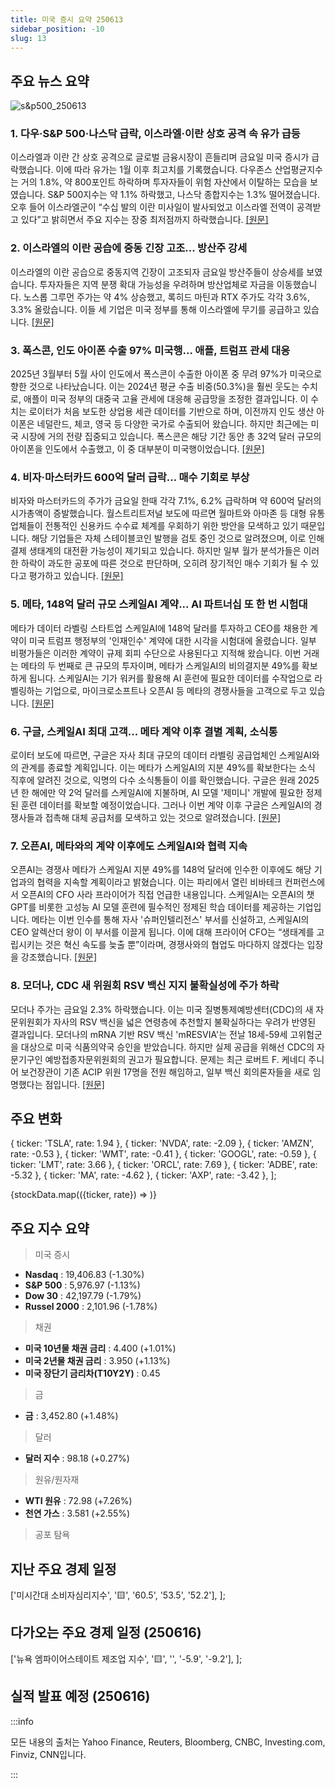 ```yaml
---
title: 미국 증시 요약 250613
sidebar_position: -10
slug: 13
---
```


## 주요 뉴스 요약

![s&p500_250613](/map/250613.png)

### 1. **다우·S&P 500·나스닥 급락, 이스라엘·이란 상호 공격 속 유가 급등**

이스라엘과 이란 간 상호 공격으로 글로벌 금융시장이 흔들리며 금요일 미국 증시가 급락했습니다. 이에 따라 유가는 1월 이후 최고치를 기록했습니다. 다우존스 산업평균지수는 거의 1.8%, 약 800포인트 하락하며 투자자들이 위험 자산에서 이탈하는 모습을 보였습니다. S&P 500지수는 약 1.1% 하락했고, 나스닥 종합지수는 1.3% 떨어졌습니다. 오후 들어 이스라엘군이 “수십 발의 이란 미사일이 발사되었고 이스라엘 전역이 공격받고 있다”고 밝히면서 주요 지수는 장중 최저점까지 하락했습니다. [[원문]](https://finance.yahoo.com/news/live/stock-market-today-dow-sp-500-nasdaq-dive-oil-surges-as-israel-and-iran-trade-strikes-200145242.html)

### 2. **이스라엘의 이란 공습에 중동 긴장 고조... 방산주 강세**

이스라엘의 이란 공습으로 중동지역 긴장이 고조되자 금요일 방산주들이 상승세를 보였습니다. 투자자들은 지역 분쟁 확대 가능성을 우려하며 방산업체로 자금을 이동했습니다. 노스롭 그루먼 주가는 약 4% 상승했고, 록히드 마틴과 RTX 주가도 각각 3.6%, 3.3% 올랐습니다. 이들 세 기업은 미국 정부를 통해 이스라엘에 무기를 공급하고 있습니다. [[원문]](https://finance.yahoo.com/news/defense-stocks-trade-higher-after-israel-airstrikes-in-iran-raise-middle-east-tensions-135055335.html)

### 3. **폭스콘, 인도 아이폰 수출 97% 미국행... 애플, 트럼프 관세 대응**

2025년 3월부터 5월 사이 인도에서 폭스콘이 수출한 아이폰 중 무려 97%가 미국으로 향한 것으로 나타났습니다. 이는 2024년 평균 수출 비중(50.3%)을 훨씬 웃도는 수치로, 애플이 미국 정부의 대중국 고율 관세에 대응해 공급망을 조정한 결과입니다. 이 수치는 로이터가 처음 보도한 상업용 세관 데이터를 기반으로 하며, 이전까지 인도 생산 아이폰은 네덜란드, 체코, 영국 등 다양한 국가로 수출되어 왔습니다. 하지만 최근에는 미국 시장에 거의 전량 집중되고 있습니다. 폭스콘은 해당 기간 동안 총 32억 달러 규모의 아이폰을 인도에서 수출했고, 이 중 대부분이 미국행이었습니다. [[원문]](https://www.reuters.com/world/china/foxconn-sends-97-india-iphone-exports-us-apple-tackles-trumps-tariffs-2025-06-13/)

### 4. **비자·마스터카드 600억 달러 급락... 매수 기회로 부상**

비자와 마스터카드의 주가가 금요일 한때 각각 7.1%, 6.2% 급락하며 약 600억 달러의 시가총액이 증발했습니다. 월스트리트저널 보도에 따르면 월마트와 아마존 등 대형 유통업체들이 전통적인 신용카드 수수료 체계를 우회하기 위한 방안을 모색하고 있기 때문입니다. 해당 기업들은 자체 스테이블코인 발행을 검토 중인 것으로 알려졌으며, 이로 인해 결제 생태계의 대전환 가능성이 제기되고 있습니다. 하지만 일부 월가 분석가들은 이러한 하락이 과도한 공포에 따른 것으로 판단하며, 오히려 장기적인 매수 기회가 될 수 있다고 평가하고 있습니다. [[원문]](https://finance.yahoo.com/news/60-billion-visa-mastercard-slump-184854735.html)

### 5. **메타, 148억 달러 규모 스케일AI 계약... AI 파트너십 또 한 번 시험대**

메타가 데이터 라벨링 스타트업 스케일AI에 148억 달러를 투자하고 CEO를 채용한 계약이 미국 트럼프 행정부의 '인재인수' 계약에 대한 시각을 시험대에 올렸습니다. 일부 비평가들은 이러한 계약이 규제 회피 수단으로 사용된다고 지적해 왔습니다. 이번 거래는 메타의 두 번째로 큰 규모의 투자이며, 메타가 스케일AI의 비의결지분 49%를 확보하게 됩니다. 스케일AI는 기가 워커를 활용해 AI 훈련에 필요한 데이터를 수작업으로 라벨링하는 기업으로, 마이크로소프트나 오픈AI 등 메타의 경쟁사들을 고객으로 두고 있습니다. [[원문]](https://www.reuters.com/sustainability/boards-policy-regulation/metas-148-billion-scale-ai-deal-latest-test-ai-partnerships-2025-06-13/)

### 6. **구글, 스케일AI 최대 고객... 메타 계약 이후 결별 계획, 소식통**

로이터 보도에 따르면, 구글은 자사 최대 규모의 데이터 라벨링 공급업체인 스케일AI와의 관계를 종료할 계획입니다. 이는 메타가 스케일AI의 지분 49%를 확보한다는 소식 직후에 알려진 것으로, 익명의 다수 소식통들이 이를 확인했습니다. 구글은 원래 2025년 한 해에만 약 2억 달러를 스케일AI에 지불하며, AI 모델 '제미니' 개발에 필요한 정제된 훈련 데이터를 확보할 예정이었습니다. 그러나 이번 계약 이후 구글은 스케일AI의 경쟁사들과 접촉해 대체 공급처를 모색하고 있는 것으로 알려졌습니다. [[원문]](https://www.reuters.com/business/google-scale-ais-largest-customer-plans-split-after-meta-deal-sources-say-2025-06-13/)

### 7. **오픈AI, 메타와의 계약 이후에도 스케일AI와 협력 지속**

오픈AI는 경쟁사 메타가 스케일AI 지분 49%를 148억 달러에 인수한 이후에도 해당 기업과의 협력을 지속할 계획이라고 밝혔습니다. 이는 파리에서 열린 비바테크 컨퍼런스에서 오픈AI의 CFO 사라 프라이어가 직접 언급한 내용입니다. 스케일AI는 오픈AI의 챗GPT를 비롯한 고성능 AI 모델 훈련에 필수적인 정제된 학습 데이터를 제공하는 기업입니다. 메타는 이번 인수를 통해 자사 '슈퍼인텔리전스' 부서를 신설하고, 스케일AI의 CEO 알렉산더 왕이 이 부서를 이끌게 됩니다. 이에 대해 프라이어 CFO는 “생태계를 고립시키는 것은 혁신 속도를 늦출 뿐”이라며, 경쟁사와의 협업도 마다하지 않겠다는 입장을 강조했습니다. [[원문]](https://www.reuters.com/technology/openai-continue-working-with-scale-ai-after-meta-deal-2025-06-13/)

### 8. **모더나, CDC 새 위원회 RSV 백신 지지 불확실성에 주가 하락**

모더나 주가는 금요일 2.3% 하락했습니다. 이는 미국 질병통제예방센터(CDC)의 새 자문위원회가 자사의 RSV 백신을 넓은 연령층에 추천할지 불확실하다는 우려가 반영된 결과입니다. 모더나의 mRNA 기반 RSV 백신 'mRESVIA'는 전날 18세-59세 고위험군을 대상으로 미국 식품의약국 승인을 받았습니다. 하지만 실제 공급을 위해선 CDC의 자문기구인 예방접종자문위원회의 권고가 필요합니다. 문제는 최근 로버트 F. 케네디 주니어 보건장관이 기존 ACIP 위원 17명을 전원 해임하고, 일부 백신 회의론자들을 새로 임명했다는 점입니다. [[원문]](https://www.reuters.com/business/healthcare-pharmaceuticals/moderna-falls-fears-new-cdc-vaccine-advisory-panel-could-cloud-rsv-shot-2025-06-13/)

## 주요 변화

  { ticker: 'TSLA', rate: 1.94 },
  { ticker: 'NVDA', rate: -2.09 },
  { ticker: 'AMZN', rate: -0.53 },
  { ticker: 'WMT', rate: -0.41 },
  { ticker: 'GOOGL', rate: -0.59 },
  { ticker: 'LMT', rate: 3.66 },
  { ticker: 'ORCL', rate: 7.69 },
  { ticker: 'ADBE', rate: -5.32 },
  { ticker: 'MA', rate: -4.62 },
  { ticker: 'AXP', rate: -3.42 },
];

{stockData.map(({ticker, rate}) => <StockCardMini key={ticker} ticker={ticker} rate={rate}></StockCardMini>)}

## 주요 지수 요약

> 미국 증시

- **Nasdaq** : 19,406.83 (-1.30%)
- **S&P 500** : 5,976.97 (-1.13%)
- **Dow 30** : 42,197.79 (-1.79%)
- **Russel 2000** : 2,101.96 (-1.78%)

> 채권

- **미국 10년물 채권 금리** : 4.400 (+1.01%)
- **미국 2년물 채권 금리** : 3.950 (+1.13%)
- **미국 장단기 금리차(T10Y2Y)** : 0.45

> 금

- **금** : 3,452.80 (+1.48%)

> 달러

- **달러 지수** : 98.18 (+0.27%)

> 원유/원자재

- **WTI 원유** : 72.98 (+7.26%)
- **천연 가스** : 3.581 (+2.55%)

> 공포 탐욕

<FearAndGreed fearAndGreedIndex={60} vix={20.82} vixRate={15.54} />

## 지난 주요 경제 일정

  ['미시간대 소비자심리지수', '🟨', '60.5', '53.5', '52.2'],
];

<EconomicCalendar data={eventsData} />

## 다가오는 주요 경제 일정 (250616)

  ['뉴욕 엠파이어스테이트 제조업 지수', '🟨', '', '-5.9', '-9.2'],
];

<EconomicCalendar data={nextEventsData} />

## 실적 발표 예정 (250616)


<EarningsBoard stocksAMC={stocksAMC} />

:::info

모든 내용의 출처는 Yahoo Finance, Reuters, Bloomberg, CNBC, Investing.com, Finviz, CNN입니다.

:::
